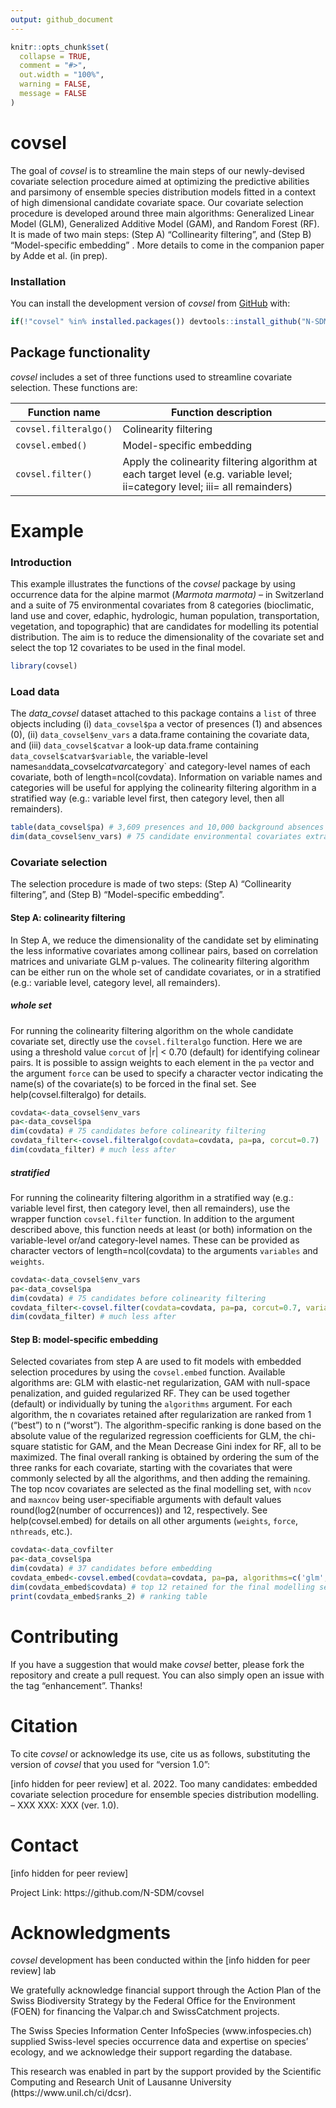 ```yaml
---
output: github_document
---
```


<!-- README.md is generated from README.Rmd. Please edit that file -->

```r
knitr::opts_chunk$set(
  collapse = TRUE,
  comment = "#>",
  out.width = "100%",
  warning = FALSE,
  message = FALSE
)
```

# covsel

The goal of *covsel* is to streamline the main steps of our newly-devised covariate selection procedure aimed at optimizing the predictive abilities and parsimony of ensemble species distribution models fitted in a context of high dimensional candidate covariate space. Our covariate selection procedure is developed around three main algorithms: Generalized Linear Model (GLM), Generalized Additive Model (GAM), and Random Forest (RF). It is made of two main steps: (Step A) “Collinearity filtering”, and (Step B) “Model-specific embedding” . More details to come in the companion paper by Adde et al. (in prep).

### Installation

You can install the development version of *covsel* from [GitHub](https://github.com/) with:

```r
if(!"covsel" %in% installed.packages()) devtools::install_github("N-SDM/covsel", auth_token = "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")
```

## Package functionality

*covsel* includes a set of three functions used to streamline covariate selection. These functions are:

| Function name           | Function description                                                                                                        |
|-------------------------|-----------------------------------------------------------------------------------------------------------------------------|
| `covsel.filteralgo()`   | Colinearity filtering                                                                                                       |
| `covsel.embed()`        | Model-specific embedding                                                                                                    |
| `covsel.filter()`       | Apply the colinearity filtering algorithm at each target level (e.g. variable level; ii=category level; iii= all remainders)|

# Example

### Introduction

This example illustrates the functions of the *covsel* package by using occurrence data for the alpine marmot (*Marmota marmota) --* in Switzerland and a suite of 75 environmental covariates from 8 categories (bioclimatic, land use and cover, edaphic, hydrologic, human population, transportation, vegetation, and topographic) that are candidates for modelling its potential distribution. The aim is to reduce the dimensionality of the covariate set and select the top 12 covariates to be used in the final model.

```r
library(covsel)
```

### Load data

The *data_covsel* dataset attached to this package contains a `list` of three objects including (i) `data_covsel$pa` a vector of presences (1) and absences (0), (ii) `data_covsel$env_vars` a data.frame containing the covariate data, and (iii) `data_covsel$catvar` a look-up data.frame containing `data_covsel$catvar$variable`, the variable-level names` and `data_covsel$catvar$category` and category-level names of each covariate, both of length=ncol(covdata). Information on variable names and categories will be useful for applying the colinearity filtering algorithm in a stratified way (e.g.: variable level first, then category level, then all remainders). 

```r
table(data_covsel$pa) # 3,609 presences and 10,000 background absences
dim(data_covsel$env_vars) # 75 candidate environmental covariates extracted at each of the 3,609 + 10,000 points
```


### Covariate selection

The selection procedure is made of two steps: (Step A) “Collinearity filtering”, and (Step B) “Model-specific embedding”.


#### Step A: colinearity filtering

In Step A, we reduce the dimensionality of the candidate set by eliminating the less informative covariates among collinear pairs, based on correlation matrices and univariate GLM p-values. The colinearity filtering algorithm can be either run on the whole set of candidate covariates, or in a stratified (e.g.: variable level, category level, all remainders).

##### whole set

For running the colinearity filtering algorithm on the whole candidate covariate set, directly use the `covsel.filteralgo` function. Here we are using a threshold value `corcut` of |r| < 0.70 (default) for identifying colinear pairs. It is possible to assign weights to each element in the `pa` vector and the argument `force` can be used to specify a character vector indicating the name(s) of the covariate(s) to be forced in the final set. See help(covsel.filteralgo) for details.

```r
covdata<-data_covsel$env_vars
pa<-data_covsel$pa
dim(covdata) # 75 candidates before colinearity filtering
covdata_filter<-covsel.filteralgo(covdata=covdata, pa=pa, corcut=0.7)
dim(covdata_filter) # much less after
```

##### stratified

For running the colinearity filtering algorithm in a stratified way (e.g.: variable level first, then category level, then all remainders), use the wrapper function `covsel.filter` function. In addition to the argument described above, this function needs at least (or both) information on the variable-level or/and category-level names. These can be provided as character vectors of length=ncol(covdata) to the arguments `variables` and `weights`.

```r
covdata<-data_covsel$env_vars
pa<-data_covsel$pa
dim(covdata) # 75 candidates before colinearity filtering
covdata_filter<-covsel.filter(covdata=covdata, pa=pa, corcut=0.7, variables=data_covsel$catvar$variable, categories=data_covsel$catvar$category)
dim(covdata_filter) # much less after
```


#### Step B: model-specific embedding

Selected covariates from step A are used to fit models with embedded selection procedures by using the `covsel.embed` function. Available algorithms are: GLM with elastic-net regularization, GAM with null-space penalization, and guided regularized RF. They can be used together (default) or individually by tuning the `algorithms` argument. For each algorithm, the n covariates retained after regularization are ranked from 1 (“best”) to n (“worst”). The algorithm-specific ranking is done based on the absolute value of the regularized regression coefficients for GLM, the chi-square statistic for GAM, and the Mean Decrease Gini index for RF, all to be maximized. The final overall ranking is obtained by ordering the sum of the three ranks for each covariate, starting with the covariates that were commonly selected by all the algorithms, and then adding the remaining. The top ncov covariates are selected as the final modelling set, with `ncov` and `maxncov` being user-specifiable arguments with default values round(log2(number of occurrences)) and 12, respectively. See help(covsel.embed) for details on all other arguments (`weights`, `force`, `nthreads`, etc.).

```r
covdata<-data_covfilter
pa<-data_covsel$pa
dim(covdata) # 37 candidates before embedding
covdata_embed<-covsel.embed(covdata=covdata, pa=pa, algorithms=c('glm','gam','rf'), ncov=ceiling(log2(length(which(pa==1)))), maxncov=12) # takes some time
dim(covdata_embed$covdata) # top 12 retained for the final modelling set
print(covdata_embed$ranks_2) # ranking table
```

# Contributing
If you have a suggestion that would make *covsel* better, please fork the repository and create a pull request. You can also simply open an issue with the tag "enhancement". Thanks!

# Citation
To cite *covsel* or acknowledge its use, cite us as follows, substituting the version of *covsel* that you used for “version 1.0”:

[info hidden for peer review] et al. 2022. Too many candidates: embedded covariate selection procedure for ensemble species distribution modelling. – XXX XXX: XXX (ver. 1.0).

# Contact
[info hidden for peer review]

Project Link: https://github.com/N-SDM/covsel

# Acknowledgments
*covsel* development has been conducted within the [info hidden for peer review] lab

We gratefully acknowledge financial support through the Action Plan of the Swiss Biodiversity Strategy by the Federal Office for the Environment (FOEN) for financing the Valpar.ch and SwissCatchment projects.

The Swiss Species Information Center InfoSpecies (www.infospecies.ch) supplied Swiss-level species occurrence data and expertise on species’ ecology, and we acknowledge their support regarding the database.

This research was enabled in part by the support provided by the Scientific Computing and Research Unit of Lausanne University (https://www.unil.ch/ci/dcsr).
